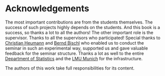 # Acknowledgements

The most important contributions are from the students themselves.
The success of such projects highly depends on the students.
And this book is a success, so thanks a lot to all the authors!
The other important role is the supervisor.
Thanks to all the supervisors who participated!
Special thanks to [Christian Heumann](https://www.misoda.statistik.uni-muenchen.de/personen/professoren/heumann/index.html) and [Bernd Bischl](https://www.statistik.uni-muenchen.de/personen/professoren/bischl/index.html) who enabled us to conduct the seminar in such an experimental way, supported us and gave valuable feedback for the seminar structure.
Thanks a lot as well to the entire [Department of Statistics](https://www.statistik.uni-muenchen.de/) and the [LMU Munich](http://www.en.uni-muenchen.de/index.html) for the infrastructure.

The authors of this work take full responsibilities for its content.


